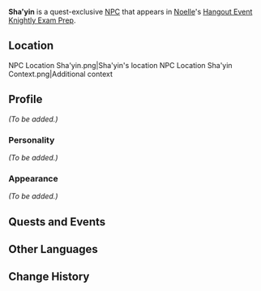 {{Meta
<!-- REMOVE THIS TEMPLATE AFTER ADDING MISSING INFO -->
|missing_NPC_profile  = yes
}}
{{Character Infobox
|type             = Quest NPC
|image            = NPC Sha'yin.png
|region           = Liyue
|affiliation      = Millelith
}}
'''Sha'yin''' is a quest-exclusive [[NPC]] that appears in [[Noelle]]'s [[Hangout Event]] [[Knightly Exam Prep]].

==Location==
<gallery hideaddbutton="true" captionalign="center">
NPC Location Sha'yin.png|Sha'yin's location
NPC Location Sha'yin Context.png|Additional context
</gallery>

==Profile==
<!-- detailed story/lore information goes here -->
''(To be added.)''

===Personality===
''(To be added.)''

===Appearance===
''(To be added.)''

==Quests and Events==
{{Quest Appearances}}

==Other Languages==
{{Other Languages|default_hidden = 1
|en      = Sha'yin
|zhs     = 沙寅
|zhs_rm  = Shā'yín
|zht     = 沙寅
|zht_rm  = Shā'yín
|ja      = 沙寅
|ja_rm   = Sa'in{{Assumed}}
|ko      = {{tt|인|寅}}서
|ko_rm   = Inseo
|es      = Shayin
|fr      = Sha'yin
|ru      = Ша Инь
|th      = Sha'yin
|vi      = Sha'yin
|de      = Shayin
|id      = Sha'yin
|pt      = Sha'yin
}}

==Change History==
{{Change History|1.5}}
<!--
==References==
{{Reflist}}-->
